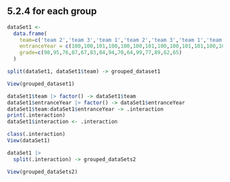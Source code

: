 ## 5.2.4 for each group

```r
dataSet1 <- 
  data.frame(
    team=c('team 2','team 3','team 1','team 2','team 3','team 1','team 2','team 1','team 3','team 2','team 3','team 1','team 3','team 1','team 2'),
    entranceYear = c(100,100,101,100,100,100,101,100,100,101,101,100,101,100,100),
    grade=c(98,95,76,87,67,83,84,94,70,64,99,77,89,62,65)
  )
```

```r
split(dataSet1, dataSet1$team) -> grouped_dataset1

View(grouped_dataset1)
```

```r
dataSet1$team |> factor() -> dataSet1$team
dataSet1$entranceYear |> factor() -> dataSet1$entranceYear
dataSet1$team:dataSet1$entranceYear -> .interaction
print(.interaction)
dataSet1$interaction <- .interaction

class(.interaction)
View(dataSet1)

dataSet1 |> 
  split(.interaction) -> grouped_dataSets2

View(grouped_dataSets2)
```









